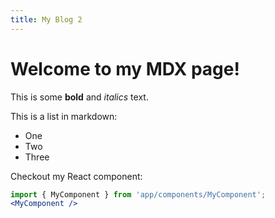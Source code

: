 ```yaml
---
title: My Blog 2
---
```


# Welcome to my MDX page!
 
This is some **bold** and _italics_ text.
 
This is a list in markdown:
 
- One
- Two
- Three
 
Checkout my React component:

```jsx
import { MyComponent } from 'app/components/MyComponent';
<MyComponent />
```
 